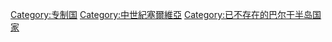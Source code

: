 [[Category:专制国|Category:专制国]]
[[Category:中世紀塞爾維亞|Category:中世紀塞爾維亞]]
[[Category:已不存在的巴尔干半岛国家|Category:已不存在的巴尔干半岛国家]]